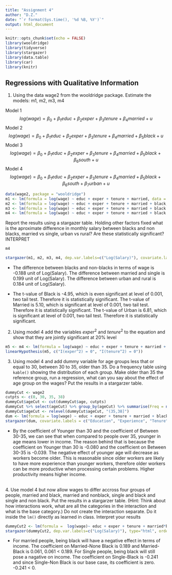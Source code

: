 ```yaml
---
title: "Assignment 4"
author: "D.Z."
date: "`r format(Sys.time(), '%d %B, %Y')`"
output: html_document
---
```


```r
knitr::opts_chunk$set(echo = FALSE)
library(wooldridge)
library(tidyverse)
library(stargazer)
library(data.table)
library(car)
library(knitr)
```

## Regressions with Qualitative Information 

1. Using the data wage2 from the wooldridge package. Estimate the models: m1, m2, m3, m4 

Model 1 $$log(wage) = \beta_0 + \beta_1 educ + \beta_2 exper + \beta_3tenure + \beta_4 married + u $$
Model 2  $$log(wage) = \beta_0 + \beta_1 educ + \beta_2 exper + \beta_3tenure + \beta_4 married + \beta_5 black + u $$
Model 3  $$log(wage) = \beta_0 + \beta_1 educ + \beta_2 exper + \beta_3tenure + \beta_4 married + \beta_5 black + \beta_6 south + u $$ 
Model 4  $$log(wage) = \beta_0 + \beta_1 educ + \beta_2 exper + \beta_3tenure + \beta_4 married + \beta_5 black + \beta_6 south + \beta_7 urban + u$$ 

```r
data(wage2, package = "wooldridge")
m1 <- lm(formula = log(wage) ~ educ + exper + tenure + married, data = wage2)
m2 <- lm(formula = log(wage) ~ educ + exper + tenure + married + black, data = wage2)
m3 <- lm(formula = log(wage) ~ educ + exper + tenure + married + black + south, data = wage2)
m4 <- lm(formula = log(wage) ~ educ + exper + tenure + married + black + south + urban, data = wage2)
```

Report the results using a stargazer table. Holding other factors fixed what is the aproximate difference in monthly salary between blacks and non blacks, married vs single, urban vs rural?  Are these statistically significant? INTERPRET

```r
m4

stargazer(m1, m2, m3, m4, dep.var.labels=c("Log(Salary)"), covariate.labels = c("Education", "Experience", "Tenure", "Married", "Black", "South", "Urban"), type = 'html', column.labels = c("Model 1", "Model 2", "Model 3", "Model 4"))

```

- The difference between blacks and non-blacks in terms of wage is -0.188 unit of Log(Salary). The difference between married and single is 0.199 unit of Log(Salary). The difference between urban and rural is 0.184 unit of Log(Salary). 

- The t-value of Black is -4.95, which is even significant at level of 0.001, two tail test. Therefore it is statistically significant. The t-value of Married is 5.10, which is significant at level of 0.001, two tail test. Therefore it is statistically significant. The t-value of Urban is 6.81, which is significant at level of 0.001, two tail test. Therefore it is statistically significant.

2. Using model 4 add the variables $exper^2$ and $tenure^2$ to the equation and show that they are jointly significant at 20% level
```r
m5 <- m4 <- lm(formula = log(wage) ~ educ + exper + tenure + married + black + south + urban + I(exper^2) + I(tenure^2), data = wage2)
linearHypothesis(m5, c("I(exper^2) = 0", "I(tenure^2) = 0"))
```



3. Using model 4 and add dummy variable for age groups less that or equal to 30, between 30 to 35, older than 35. Do a frequency table using `kable()` showing the distribution of each group.  Make older than 35 the reference group, run a regression, what can you say about the effect of age group on the wages? Put the results in a stargarzer table.
```r
dummyCut <- wage2
cutpts <- c(0, 30, 35, 38)
dummyCut$ageCut <- cut(dummyCut$age, cutpts)
dummyCut %>% select(ageCut) %>% group_by(ageCut) %>% summarise(Freq = n()) %>% setNames(., c("Age Group", "Freq")) %>% kable()
dummyCut$ageCut <- relevel(dummyCut$ageCut, "(35,38]")
dum <- lm(formula = log(wage) ~ educ + exper + tenure + married + black + south + urban + ageCut, data = dummyCut)
stargazer(dum, covariate.labels = c("Education", "Experience", "Tenure", "Married", "Black", "South", "Urban", "Younger than 30", "Between 30-35"), type = 'html')
```

- By the coefficient of Younger than 30 and the coefficient of Between 30-35, we can see that when compared to people over 35, younger in age means lower in income. The reason behind that is because the coefficient on Younger than 30 is -0.080 and the coefficient on Between 30-35 is -0.039. The negative effect of younger age will decrease as workers become older. This is reasonable since older workers are likely to have more experience than younger workers, therefore older workers can be more productive when processing certain problems. Higher productivity means higher income.

<br>
4. Use model 4 but now allow wages to differ accross four groups of people, married and black, married and nonblack, single and black and single and non black. Put the results in a stargarzer table. (Hint: Think about how interactions work, what are all the categories in the interaction and what is the base category.) Do not create the interaction separate. Do it inside the `lm()` directly as learned in class. Interpret your results

```r
dummyCut2 <- lm(formula =  log(wage)~ educ + exper + tenure + married*black + south + urban  , data = wage2)
stargazer(dummyCut2, dep.var.labels=c("Log(Salary)"), type="html", order = c(1,2,3,4,5,8,6,7), covariate.labels = c("Education", "Experience", "Tenure", "Married-Non Black","Single-Black","Married-Black","South","Urban"))
```

- For married people, being black will have a negative effect in terms of income. The coefficient on Married-None Black is 0.189 and Married-Black is 0.061, 0.061 < 0.189. For Single people, being black will still pose a nagative on income. The coefficient on Single-Black is -0.241 and since Single-Non Black is our base case, its coefficient is zero. -0.241 < 0.
